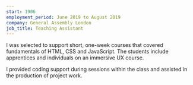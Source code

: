 ```yaml
---
start: 1906
employment_period: June 2019 to August 2019
company: General Assembly London
job_title: Teaching Assistant
---
```


I was selected to support short, one-week courses that covered fundamentals of HTML, CSS and JavaScript. The students include apprentices and individuals on an immersive UX course.

I provided coding support during sessions within the class and assisted in the production of project work.